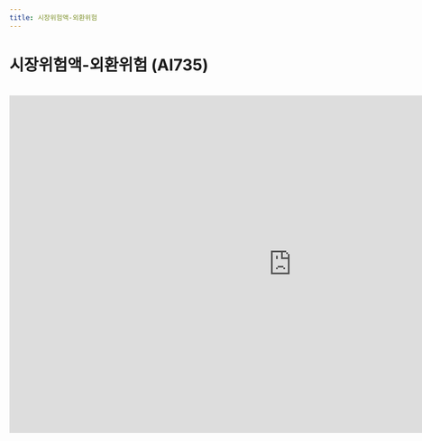 ```yaml
---
title: 시장위험액-외환위험
---
```

# 시장위험액-외환위험 (AI735)

<Accordion multiple activeIndex={[]}>
<AccordionTab header="[작성 요령]">


</AccordionTab>
</Accordion>

<br/>

<iframe width="1000" height="600" frameBorder="0" scrolling="no"
src="https://onedrive.live.com/embed?resid=AB5F66CE0CF8D024%2116554&authkey=%21ACzRWZavyE-79hc&em=2
&AllowTyping=True
&wdAllowInteractivity=False&ActiveCell='5-4'!F10&Item='5-4'!A7:G20
&wdHideGridlines=True
&wdDownloadButton=False
&waccluster=PSG3">
</iframe>

